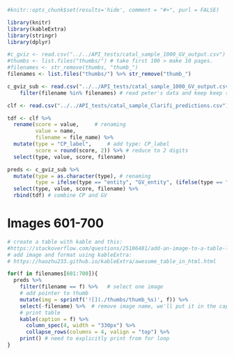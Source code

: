 ```r
#knitr::opts_chunk$set(results='hide', comment = "#>", purl = FALSE)

library(knitr)
library(kableExtra)
library(stringr)
library(dplyr)

#c_gviz <- read.csv("../../API_tests/catal_sample_1000_GV_output.csv") # read peter's data here
#thumbs <- list.files("thumbs/") # take first 100 > make 10 pages.
#filenames <- str_remove(thumbs, "thumb_")
filenames <- list.files("thumbs/") %>% str_remove("thumb_")

c_gviz_sub <- read.csv("../../API_tests/catal_sample_1000_GV_output.csv") %>%   
    filter(filename %in% filenames) # read peter's data and keep keep subset of 766 we have thumbnails of

clf <- read.csv("../../API_tests/catal_sample_Clarifi_predictions.csv")

tdf <- clf %>% 
  rename(score = value,     # renaming 
         value = name,
         filename = file_name) %>%
  mutate(type = "CP_label",     # add type: CP_label
         score = round(score, 2)) %>% # reduce to 2 digits
  select(type, value, score, filename)

preds <- c_gviz_sub %>% 
  mutate(type = as.character(type), # renaming
         type = ifelse(type == "entity", "GV_entity", (ifelse(type == "label", "GV_label", "GV_ocr")))) %>% 
  select(type, value, score, filename) %>% 
  rbind(tdf) # combine CP and GV
```

# Images 601-700 

```r
# create a table with kable and this:
#https://stackoverflow.com/questions/25106481/add-an-image-to-a-table-like-output-in-r
# add image and format using kableExtra:
# https://haozhu233.github.io/kableExtra/awesome_table_in_html.html

for(f in filenames[601:700]){
  preds %>% 
    filter(filename == f) %>%   # select one image
    # add pointer to thumb
    mutate(img = sprintf('![](./thumbs/thumb_%s)', f)) %>% 
    select(-filename) %>%  # remove image name, we'll put it in the caption
    # print table
    kable(caption = f) %>%
      column_spec(4, width = "330px") %>% 
      collapse_rows(columns = 4, valign = "top") %>% 
    print() # need to explicitly print from for loop
}
```
  

